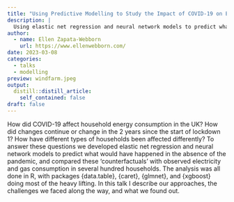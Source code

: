 ```yaml
---
title: "Using Predictive Modelling to Study the Impact of COVID-19 on Energy Consumption"
description: |
  Using elastic net regression and neural network models to predict what would have happened in the absence of the pandemic, and comparing these ‘counterfactuals’ with observed electricity and gas consumption in several hundred households. 
author:
  - name: Ellen Zapata-Webborn
    url: https://www.ellenwebborn.com/
date: 2023-03-08
categories:
  - talks
  - modelling
preview: windfarm.jpeg
output:
  distill::distill_article:
    self_contained: false
draft: false
---
```


How did COVID-19 affect household energy consumption in the UK? How did changes continue or change in the 2 years since the start of lockdown 1? How have different types of households been affected differently? To answer these questions we developed elastic net regression and neural network models to predict what would have happened in the absence of the pandemic, and compared these 'counterfactuals' with observed electricity and gas consumption in several hundred households. The analysis was all done in R, with packages {data.table}, {caret}, {glmnet}, and {xgboost} doing most of the heavy lifting. In this talk I describe our approaches, the challenges we faced along the way, and what we found out.
